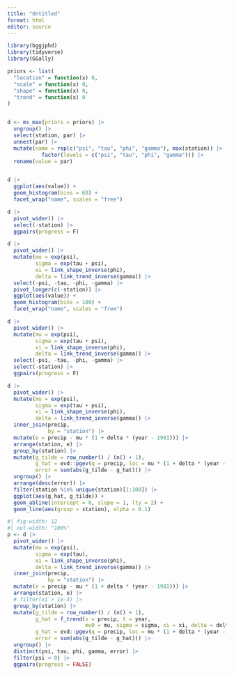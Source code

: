 ```yaml
---
title: "Untitled"
format: html
editor: source
---
```


```r
library(bggjphd)
library(tidyverse)
library(GGally)
```

```r
priors <- list(
  "location" = function(x) 0,
  "scale" = function(x) 0,
  "shape" = function(x) 0,
  "trend" = function(x) 0
)


d <- ms_max(priors = priors) |> 
  ungroup() |> 
  select(station, par) |> 
  unnest(par) |> 
  mutate(name = rep(c("psi", "tau", "phi", "gamma"), max(station)) |> 
           factor(levels = c("psi", "tau", "phi", "gamma"))) |> 
  rename(value = par)


d |> 
  ggplot(aes(value)) +
  geom_histogram(bins = 60) +
  facet_wrap("name", scales = "free")
```

```r
d |> 
  pivot_wider() |> 
  select(-station) |> 
  ggpairs(progress = F)
```

```r
d |> 
  pivot_wider() |> 
  mutate(mu = exp(psi),
         sigma = exp(tau + psi),
         xi = link_shape_inverse(phi),
         delta = link_trend_inverse(gamma)) |> 
  select(-psi, -tau, -phi, -gamma) |> 
  pivot_longer(c(-station)) |> 
  ggplot(aes(value)) +
  geom_histogram(bins = 100) +
  facet_wrap("name", scales = "free")
```

```r
d |> 
  pivot_wider() |> 
  mutate(mu = exp(psi),
         sigma = exp(tau + psi),
         xi = link_shape_inverse(phi),
         delta = link_trend_inverse(gamma)) |> 
  select(-psi, -tau, -phi, -gamma) |> 
  select(-station) |> 
  ggpairs(progress = F)
```

```r
d |> 
  pivot_wider() |> 
  mutate(mu = exp(psi),
         sigma = exp(tau + psi),
         xi = link_shape_inverse(phi),
         delta = link_trend_inverse(gamma)) |> 
  inner_join(precip,
             by = "station") |> 
  mutate(e = precip - mu * (1 + delta * (year - 1981))) |> 
  arrange(station, e) |> 
  group_by(station) |> 
  mutate(g_tilde = row_number() / (n() + 1),
         g_hat = evd::pgev(q = precip, loc = mu * (1 + delta * (year - 1981)), scale = sigma, shape = unique(xi)),
         error = sum(abs(g_tilde - g_hat))) |> 
  ungroup() |> 
  arrange(desc(error)) |> 
  filter(station %in% unique(station)[1:100]) |> 
  ggplot(aes(g_hat, g_tilde)) +
  geom_abline(intercept = 0, slope = 1, lty = 2) +
  geom_line(aes(group = station), alpha = 0.1)
```

```r
#| fig-width: 12
#| out-width: "100%"
p <- d |> 
  pivot_wider() |> 
  mutate(mu = exp(psi),
         sigma = exp(tau),
         xi = link_shape_inverse(phi),
         delta = link_trend_inverse(gamma)) |> 
  inner_join(precip,
             by = "station") |> 
  mutate(e = precip - mu * (1 + delta * (year - 1981))) |> 
  arrange(station, e) |> 
  # filter(xi > 1e-4) |>
  group_by(station) |> 
  mutate(g_tilde = row_number() / (n() + 1),
         g_hat = f_trend(x = precip, t = year,
                         mu0 = mu, sigma = sigma, xi = xi, delta = delta),
         g_hat = evd::pgev(q = precip, loc = mu * (1 + delta * (year - 1981)), scale = sigma, shape = unique(xi)),
         error = sum(abs(g_tilde - g_hat))) |> 
  ungroup() |> 
  distinct(psi, tau, phi, gamma, error) |> 
  filter(psi < 0) |> 
  ggpairs(progress = FALSE)
```
